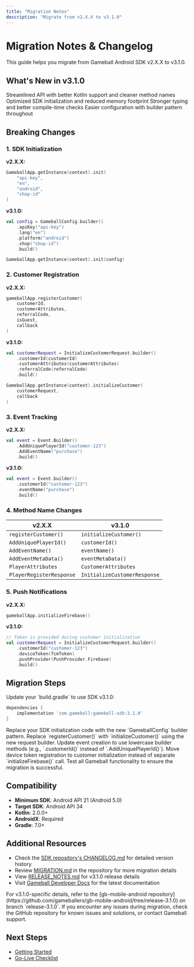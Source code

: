 ```yaml
---
title: "Migration Notes"
description: "Migrate from v2.X.X to v3.1.0"
---
```


# Migration Notes & Changelog

This guide helps you migrate from Gameball Android SDK v2.X.X to v3.1.0.

## What's New in v3.1.0

<CardGroup cols={2}>
<Card title="Improved API" icon="code">
Streamlined API with better Kotlin support and cleaner method names
</Card>

<Card title="Better Performance" icon="gauge-high">
Optimized SDK initialization and reduced memory footprint
</Card>

<Card title="Enhanced Type Safety" icon="shield">
Stronger typing and better compile-time checks
</Card>

<Card title="Simplified Configuration" icon="sliders">
Easier configuration with builder pattern throughout
</Card>
</CardGroup>

## Breaking Changes

### 1. SDK Initialization

**v2.X.X:**
```kotlin
GameballApp.getInstance(context).init(
    "api-key",
    "en",
    "android",
    "shop-id"
)
```

**v3.1.0:**
```kotlin
val config = GameballConfig.builder()
    .apiKey("api-key")
    .lang("en")
    .platform("android")
    .shop("shop-id")
    .build()

GameballApp.getInstance(context).init(config)
```

### 2. Customer Registration

**v2.X.X:**
```kotlin
gameballApp.registerCustomer(
    customerId,
    customerAttributes,
    referralCode,
    isGuest,
    callback
)
```

**v3.1.0:**
```kotlin
val customerRequest = InitializeCustomerRequest.builder()
    .customerId(customerId)
    .customerAttributes(customerAttributes)
    .referralCode(referralCode)
    .build()

GameballApp.getInstance(context).initializeCustomer(
    customerRequest,
    callback
)
```

### 3. Event Tracking

**v2.X.X:**
```kotlin
val event = Event.Builder()
    .AddUniquePlayerId("customer-123")
    .AddEventName("purchase")
    .build()
```

**v3.1.0:**
```kotlin
val event = Event.builder()
    .customerId("customer-123")
    .eventName("purchase")
    .build()
```

### 4. Method Name Changes

| v2.X.X | v3.1.0 |
|--------|--------|
| `registerCustomer()` | `initializeCustomer()` |
| `AddUniquePlayerId()` | `customerId()` |
| `AddEventName()` | `eventName()` |
| `AddEventMetaData()` | `eventMetaData()` |
| `PlayerAttributes` | `CustomerAttributes` |
| `PlayerRegisterResponse` | `InitializeCustomerResponse` |

### 5. Push Notifications

**v2.X.X:**
```kotlin
gameballApp.initializeFirebase()
```

**v3.1.0:**
```kotlin
// Token is provided during customer initialization
val customerRequest = InitializeCustomerRequest.builder()
    .customerId("customer-123")
    .deviceToken(fcmToken)
    .pushProvider(PushProvider.Firebase)
    .build()
```

## Migration Steps

<Steps>
<Step title="Update Dependency">
Update your `build.gradle` to use SDK v3.1.0:

```groovy
dependencies {
    implementation 'com.gameball:gameball-sdk:3.1.0'
}
```
</Step>

<Step title="Update Initialization">
Replace your SDK initialization code with the new `GameballConfig` builder pattern.
</Step>

<Step title="Update Customer Registration">
Replace `registerCustomer()` with `initializeCustomer()` using the new request builder.
</Step>

<Step title="Update Event Tracking">
Update event creation to use lowercase builder methods (e.g., `.customerId()` instead of `.AddUniquePlayerId()`).
</Step>

<Step title="Update Push Notifications">
Move device token registration to customer initialization instead of separate `initializeFirebase()` call.
</Step>

<Step title="Test Thoroughly">
Test all Gameball functionality to ensure the migration is successful.
</Step>
</Steps>

## Compatibility

- **Minimum SDK**: Android API 21 (Android 5.0)
- **Target SDK**: Android API 34
- **Kotlin**: 2.0.0+
- **AndroidX**: Required
- **Gradle**: 7.0+

## Additional Resources

- Check the [SDK repository's CHANGELOG.md](https://github.com/gameballers/gb-mobile-android/blob/release-3.1.0/CHANGELOG.md) for detailed version history
- Review [MIGRATION.md](https://github.com/gameballers/gb-mobile-android/blob/release-3.1.0/MIGRATION.md) in the repository for more migration details
- View [RELEASE_NOTES.md](https://github.com/gameballers/gb-mobile-android/blob/release-3.1.0/RELEASE_NOTES.md) for v3.1.0 release details
- Visit [Gameball Developer Docs](https://developer.gameball.co) for the latest documentation

<Warning>
For v3.1.0-specific details, refer to the [gb-mobile-android repository](https://github.com/gameballers/gb-mobile-android/tree/release-3.1.0) on branch `release-3.1.0`.
</Warning>

<Tip>
If you encounter any issues during migration, check the GitHub repository for known issues and solutions, or contact Gameball support.
</Tip>

## Next Steps

- [Getting Started](/installation-guide/android-v3/getting-started)
- [Go-Live Checklist](/installation-guide/android-v3/go-live-checklist)

